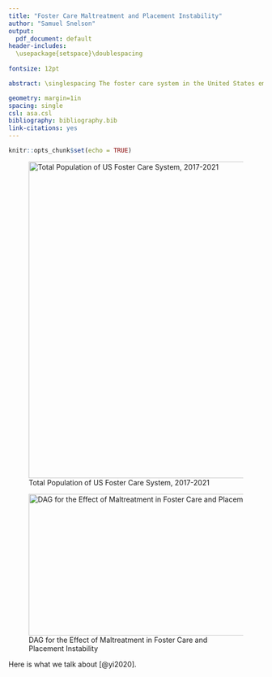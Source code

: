 ```yaml
---
title: "Foster Care Maltreatment and Placement Instability"
author: "Samuel Snelson"
output:
  pdf_document: default
header-includes: 
  \usepackage{setspace}\doublespacing
  
fontsize: 12pt

abstract: \singlespacing The foster care system in the United States emerged out of increasing public concern for children who experience some form of maltreatment. Research on the prevalence of confirmed maltreatment has largely focused on the relationship between maltreatment and placement into foster care. However, in this paper, I investigate the relationship between maltreatment among youth already in care and placement instability. 

geometry: margin=1in
spacing: single
csl: asa.csl
bibliography: bibliography.bib
link-citations: yes
---
```


```r
knitr::opts_chunk$set(echo = TRUE)
```

![Total Population of US Foster Care System, 2017-2021](images/foster_care_population_overall-01.png){width="6.5in"}

![DAG for the Effect of Maltreatment in Foster Care and Placement Instability](images/dag-03.png){width="7in" height="2.91in"}

Here is what we talk about [@yi2020].
